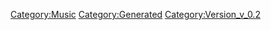{{Music
 |Name=マクロス
 |ID=63
 |Cov=61
 |Cd=20
 |Nam=61
 |Div=61
 |Ma=3
 |SerieId=4
 |SerieLogoId=4
 |WavId=61
 |VariationId=0
 |Dsc=61
 |Strt=10
 |ValkyrieBattle=1
 |ValkyrieIntro=1
 |ValkyrieIntroSky=1
 |DivaSolo=1
 |DivaMulti=1
 |Exp=3
 |OfficialName=マクロス
 |VocalName=藤原誠
 |Description=作品：超時空要塞マクロス<br /><br />歌手：藤原誠<br /><br />作詞：阿佐茜<br />作曲：羽田健太郎
 |StoryTitle=「バルキリー・スカル大隊発進！」
 |StoryDesc=ゼントラーディ軍との星間戦争に巻き込まれた<br />マクロス。約5万人の民間人を乗せた艦は広い宇宙の<br />彼方に投げ出されてしまう。<br /><br />民間人だった一条輝は軍隊に抵抗を感じながらも、<br />ミンメイを守るために軍への入隊を決意したのだった。
 |BuyURL=https://recochoku.jp/song/S14224830/
 |BannerId=1
 |AnmStoreURL=https://anime.dmkt-sp.jp/animestore/ci_pc?workId=20626
}}
[[Category:Music]]
[[Category:Generated]]
[[Category:Version_v_0.2]]

